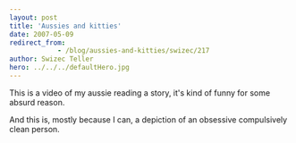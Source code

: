 ```yaml
---
layout: post
title: 'Aussies and kitties'
date: 2007-05-09
redirect_from: 
            - /blog/aussies-and-kitties/swizec/217
author: Swizec Teller
hero: ../../../defaultHero.jpg
---
```

This is a video of my aussie reading a story, it's kind of funny for some absurd reason.

And this is, mostly because I can, a depiction of an obsessive compulsively clean person.
